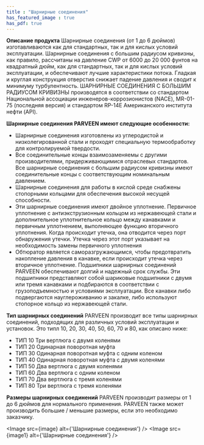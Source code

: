 ```yaml
---
title : "Шарнирные соединения"
has_featured_image : true
has_pdf: true
---
```


**Описание продукта**
Шарнирные соединения (от 1 до 6 дюймов) изготавливаются как для стандартных, так и для кислых условий эксплуатации. Шарнирные соединения с большим радиусом кривизны, как правило, рассчитаны на давление CWP от 6000 до 20 000 фунтов на квадратный дюйм, как для стандартных, так и для кислых условий эксплуатации, и обеспечивают лучшие характеристики потока. Гладкая и круглая конструкция отверстия снижает падение давления и сводит к минимуму турбулентность.
ШАРНИРНЫЕ СОЕДИНЕНИЯ С БОЛЬШИМ РАДИУСОМ КРИВИЗНЫ производятся в соответствии со стандартом Национальной ассоциации инженеров-коррозионистов (NACE), MR-01-75 (последняя версия) и стандартом RP-14E Американского института нефти (API).

**Шарнирные соединения PARVEEN имеют следующие особенности:**
* Шарнирные соединения изготовлены из углеродистой и низколегированной стали и проходят специальную термообработку для контролируемой твердости.
* Все соединительные концы взаимозаменяемы с другими производителями, придерживающимися отраслевых стандартов. Все шарнирные соединения с большим радиусом кривизны имеют соединительные концы с соответствующим номинальным давлением.
* Шарнирные соединения для работы в кислой среде снабжены стопорными кольцами для обеспечения высокой несущей способности.
* Эти шарнирные соединения имеют двойное уплотнение. Первичное уплотнение с антиэкструзионным кольцом из нержавеющей стали и дополнительное уплотнительное кольцо между канавками и первичным уплотнением, выполняющее функцию вторичного уплотнения. Когда происходит утечка, она отводится через порт обнаружения утечки. Утечка через этот порт указывает на необходимость замены первичного уплотнения
* Обтюратор является саморазгружающимся, чтобы предотвратить накопление давления в канавке, если происходит утечка через вторичное уплотнение.
Подшипники шарнирных соединений PARVEEN обеспечивают долгий и надежный срок службы. Эти подшипники представляют собой шариковые подшипники с двумя или тремя канавками и подбираются в соответствии с грузоподъемностью и условиями эксплуатации. Все канавки либо подвергаются науглероживанию и закалке, либо используют стопорное кольцо из нержавеющей стали.

**Тип шарнирных соединений**
PARVEEN производит все типы шарнирных соединений, подходящих для различных условий эксплуатации и установок. Это типл 10, 20, 30, 40, 50, 60, 70 и 80, как описано ниже:

* ТИП 10
Три вертлюга с двумя коленями
* ТИП 20
Одинарная поворотная муфта
* ТИП 30
Одинарная поворотная муфта с одним коленом
* ТИП 40
Одинарная поворотная муфта с двумя коленями
* ТИП 50
Два вертлюга с двумя коленями
* ТИП 60
Два вертлюга с одним коленом
* ТИП 70
Два вертлюга с тремя коленями
* ТИП 80
Три вертлюга с тремя коленями

**Размеры шарнирных соединений**
PARVEEN производит размеры от 1 до 6 дюймов для нормального применения. PARVEEN также может производить большие / меньшие размеры, если это необходимо заказчику.


<Image src={image} alt={'Шарнирные соединения'} />
<Image src={image1} alt={'Шарнирные соединения'} />